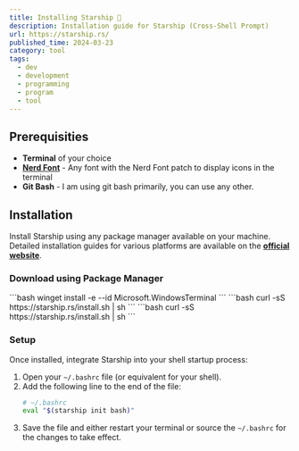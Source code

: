```yaml
---
title: Installing Starship 🚀
description: Installation guide for Starship (Cross-Shell Prompt)
url: https://starship.rs/
published_time: 2024-03-23
category: tool
tags:
  - dev
  - development
  - programming
  - program
  - tool
---
```




## Prerequisities

- **Terminal** of your choice
- [**Nerd Font**](https://www.nerdfonts.com/font-downloads) - Any font with the Nerd Font patch to display icons in the terminal
- **Git Bash** - I am using git bash primarily, you can use any other.

## Installation
Install Starship using any package manager available on your machine. Detailed installation guides for various platforms are available on the [**official website**](https://starship.rs/).

### Download using Package Manager
<CodeTabs>
  <Fragment slot="windows">
  ```bash 
  winget install -e --id Microsoft.WindowsTerminal 
  ```
  </Fragment>
  <Fragment slot="linux">
  ```bash
  curl -sS https://starship.rs/install.sh | sh
  ```
  </Fragment>
  <Fragment slot="mac">
  ```bash
  curl -sS https://starship.rs/install.sh | sh
  ```
  </Fragment>
</CodeTabs>

### Setup
Once installed, integrate Starship into your shell startup process:

1. Open your `~/.bashrc` file (or equivalent for your shell).
2. Add the following line to the end of the file:
    ```bash frame="none"
    # ~/.bashrc
    eval "$(starship init bash)"
    ```
3. Save the file and either restart your terminal or source the `~/.bashrc` for the changes to take effect.


